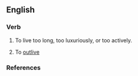 ==English==

===Verb===
{{en-verb|overliv|es}}

# {{intransitive}} To live too long, too luxuriously, or too actively.
# {{transitive}} To [[outlive]]

===References===
{{1913}}